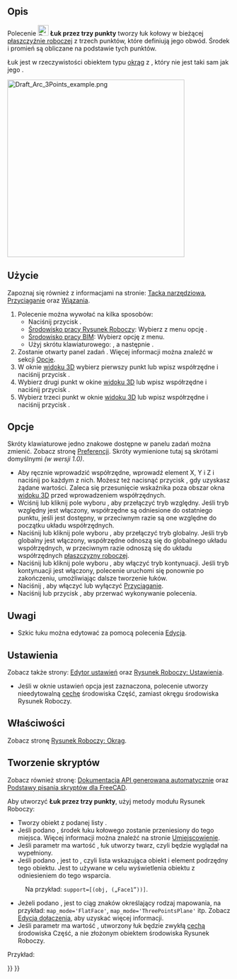 <languages/>

{{Docnav/pl
|[[Draft_Arc/pl|Łuk]]
|[[Draft_Circle/pl|Okrąg]]
|[[Draft_Workbench/pl|środowisko pracy Rysunek Roboczy]]
|IconL=Draft_Arc.svg
|IconR=Draft_Circle.svg
|IconC=Workbench_Draft.svg
}}

{{GuiCommand/pl
|Name=Draft Arc 3Points
|Name/pl=Rysunek Roboczy: Łuk przez trzy punkty
|MenuLocation=Kreślenie → Narzędzia łuku → Łuk przez trzy punkty<br>Kreślenie 2D → Łuk przez trzy punkty
|Workbenches=[[Draft_Workbench/pl|Rysunek Roboczy]], [[BIM_Workbench/pl|BIM]]
|Shortcut={{KEY|A}} {{KEY|R}}
|Version=0.7
|SeeAlso=[[Draft_Arc/pl|Łuk]], [[Draft_Circle/pl|Okrąg]]
}}

<span id="Description"></span>
==Opis==

Polecenie [[Image:Draft_Arc_3Points.svg|24px]] '''Łuk przez trzy punkty''' tworzy łuk kołowy w bieżącej [[Draft_SelectPlane/pl|płaszczyźnie roboczej]] z trzech punktów, które definiują jego obwód. Środek i promień są obliczane na podstawie tych punktów.

Łuk jest w rzeczywistości obiektem typu [[Draft_Circle/pl|okrąg]] z {{PropertyData/pl|kątem pierwszym}}, który nie jest taki sam jak jego {{PropertyData/pl|kąt drugi}}.

[[Image:Draft_Arc_3Points_example.png|400px]]
{{Caption|Łuk zdefiniowany przez trzy punkty na jego obwodzie.}}

<span id="Usage"></span>
==Użycie==

Zapoznaj się również z informacjami na stronie: [[Draft_Tray/pl|Tacka narzędziowa]], [[Draft_Snap/pl|Przyciąganie]] oraz [[Draft_Constrain/pl|Wiązania]].

# Polecenie można wywołać na kilka sposobów:
#* Naciśnij przycisk {{Button|[[Image:Draft_Arc_3Points.svg|16px]] '''Łuk przez trzy punkty'''}}.
#* [[Draft_Workbench/pl|Środowisko pracy Rysunek Roboczy]]: Wybierz z menu opcję {{MenuCommand|Kreślenie → Narzędzia łuku → [[Image:Draft_Arc_3Points.svg|16px]] Łuk przez trzy punkty}}.
#* [[BIM_Workbench/pl|Środowisko pracy BIM]]: Wybierz opcję {{MenuCommand|Kreślenie 2D → [[Image:Draft_Arc_3Points.svg|16px]] Łuk przez trzy punkty}} z menu.
#* Użyj skrótu klawiaturowego: {{KEY|A}}, a następnie {{KEY|T}}.
# Zostanie otwarty panel zadań {{MenuCommand|Łuk przez trzy punkty}}. Więcej informacji można znaleźć w sekcji [[#Opcje|Opcje]].
# W oknie [[3D_view/pl|widoku 3D]] wybierz pierwszy punkt lub wpisz współrzędne i naciśnij przycisk {{Button|[[Image:Draft_AddPoint.svg|16px]] Wprowadź punkt}}.
# Wybierz drugi punkt w okine [[3D_view/pl|widoku 3D]] lub wpisz współrzędne i naciśnij przycisk {{Button|[[Image:Draft_AddPoint.svg|16px]] Wprowadź punkt}}.
# Wybierz trzeci punkt w oknie [[3D_view/pl|widoku 3D]] lub wpisz współrzędne i naciśnij przycisk {{Button|[[Image:Draft_AddPoint.svg|16px]] Wprowadź punkt}}.

<span id="Options"></span>
==Opcje==

<div class="mw-translate-fuzzy">
Skróty klawiaturowe jedno znakowe dostępne w panelu zadań można zmienić. Zobacz stronę [[Draft_Preferences/pl|Preferencji]]. Skróty wymienione tutaj są skrótami domyślnymi ''(w wersji 1.0)''.
</div>

* Aby ręcznie wprowadzić współrzędne, wprowadź element X, Y i Z i naciśnij {{KEY|Enter}} po każdym z nich. Możesz też nacisnąć przycisk {{Button|[[Image:Draft_AddPoint.svg|16px]] Wprowadź punkt}}, gdy uzyskasz żądane wartości. Zaleca się przesunięcie wskaźnika poza obszar okna [[3D_view/pl|widoku 3D]] przed wprowadzeniem współrzędnych.
* Wciśnij {{KEY|R}} lub kliknij pole wyboru {{MenuCommand|Względnie}}, aby przełączyć tryb względny. Jeśli tryb względny jest włączony, współrzędne są odniesione do ostatniego punktu, jeśli jest dostępny, w przeciwnym razie są one względne do początku układu współrzędnych.
* Naciśnij {{KEY|G}} lub kliknij pole wyboru {{MenuCommand|Globalne}}, aby przełączyć tryb globalny. Jeśli tryb globalny jest włączony, współrzędne odnoszą się do globalnego układu współrzędnych, w przeciwnym razie odnoszą się do układu współrzędnych [[Draft_SelectPlane/pl|płaszczyzny roboczej]].
* Naciśnij {{KEY|N}} lub kliknij pole wyboru {{MenuCommand|Kontynuuj}}, aby włączyć tryb kontynuacji. Jeśli tryb kontynuacji jest włączony, polecenie uruchomi się ponownie po zakończeniu, umożliwiając dalsze tworzenie łuków.
* Naciśnij {{KEY|S}}, aby włączyć lub wyłączyć [[Draft_Snap/pl|Przyciąganie]].
* Naciśnij {{KEY|Esc}} lub przycisk {{Button|Zamknij}}, aby przerwać wykonywanie polecenia.

<span id="Notes"></span>
==Uwagi==

* Szkic łuku można edytować za pomocą polecenia [[Draft_Edit/pl|Edycja]].

<span id="Preferences"></span>
==Ustawienia==

Zobacz także strony: [[Preferences_Editor/pl|Edytor ustawień]] oraz [[Draft_Preferences/pl|Rysunek Roboczy: Ustawienia]].

<div class="mw-translate-fuzzy">
* Jeśli w oknie ustawień opcja {{MenuCommand|Edycja → Preferencje ... → Rysunek Roboczy → Ustawienia ogólne → Opcje narzędzi do kreślenia → Używaj elementów pierwotnych, gdy jest to możliwe}} jest zaznaczona, polecenie utworzy nieedytowalną [[Part_Feature/pl|cechę]] środowiska Część, zamiast okręgu środowiska Rysunek Roboczy.
</div>

<span id="Properties"></span>
==Właściwości==

Zobacz stronę [[Draft_Circle/pl#W.C5.82a.C5.9Bciwo.C5.9Bci|Rysunek Roboczy: Okrąg]].

<span id="Scripting"></span>
==Tworzenie skryptów==

Zobacz również stronę: [https://freecad.github.io/SourceDoc/ Dokumentacja API generowana automatycznie] oraz [[FreeCAD_Scripting_Basics/pl|Podstawy pisania skryptów dla FreeCAD]].

Aby utworzyć '''Łuk przez trzy punkty''', użyj metody {{incode|make_arc_3points}} modułu Rysunek Roboczy:

{{Code|code=
arc = make_arc_3points(points, placement=None, face=False, support=None, map_mode="Deactivated", primitive=False)
}}

* Tworzy obiekt {{incode|łuk}} z podanej listy {{incode|punktów}}.
* Jeśli podano {{incode|umiejscowienie}}, środek łuku kołowego zostanie przeniesiony do tego miejsca. Więcej informacji można znaleźć na stronie [[Placement/pl|Umiejscowienie]].
* Jeśli parametr {{incode|ściana}} ma wartość {{True/pl}}, łuk utworzy twarz, czyli będzie wyglądał na wypełniony.
* Jeśli podano {{incode|podparcie}}, jest to {{incode|LinkSubList}}, czyli lista wskazująca obiekt i element podrzędny tego obiektu. Jest to używane w celu wyświetlenia obiektu z odniesieniem do tego wsparcia.
: Na przykład: <code>support=[(obj, („Face1”))]</code>.
* Jeżeli podano {{incode|map_mode}}, jest to ciąg znaków określający rodzaj mapowania, na przykład: <code>map_mode='FlatFace'</code>, <code>map_mode='ThreePointsPlane'</code> itp. Zobacz [[Part_EditAttachment/pl|Edycja dołaczenia]], aby uzyskać więcej informacji.
* Jeśli parametr {{incode|primitive}} ma wartość {{True/pl}}, utworzony łuk będzie zwykłą [[Part_Feature/pl|cechą]] środowiska Część, a nie złożonym obiektem środowiska Rysunek Roboczy.

Przykład:

{{Code|code=
import FreeCAD as App
import Draft

doc = App.newDocument()

points = [App.Vector(0, 0, 0),
          App.Vector(5, 10, 0),
          App.Vector(10, 0, 0)]

arc = Draft.make_arc_3points(points)

doc.recompute()
}}


{{Docnav/pl
|[[Draft_Arc/pl|Łuk]]
|[[Draft_Circle/pl|Okrąg]]
|[[Draft_Workbench/pl|środowisko pracy Rysunek Roboczy]]
|IconL=Draft_Arc.svg
|IconR=Draft_Circle.svg
|IconC=Workbench_Draft.svg
}}

{{Draft Tools navi{{#translation:}}}}
{{Userdocnavi{{#translation:}}}}